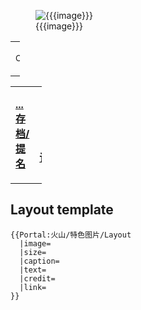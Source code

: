 [[Image:{{{image}}}|center]] 
{| class="noprint" width="100%" border="0" style="padding: 0; margin: 0; background-color:transparent"
|width="33%"| <center> <small>Credit: {{{credit}}}</small> </center> 
|}
{{{text}}}
{| class="noprint" width="100%"  border="0" style="padding: 0; margin: 0; background-color:transparent"
|-
| width="33%"| <div style="text-align:left;">'''[[Portal:火山/特色图片|...存档/提名]]'''</div> ||
 <div style="text-align:right;margin-right:10px;margin-bottom:0px;">
'''[[{{{link}}}|延伸阅读...]]'''
 </div >
|}
[[Category:火山主题|{{SUBPAGENAME}}]]<noinclude>

== Layout template ==
<pre>
{{Portal:火山/特色图片/Layout
  |image=
  |size=
  |caption=
  |text=
  |credit=
  |link=
}}
</pre>
</noinclude>